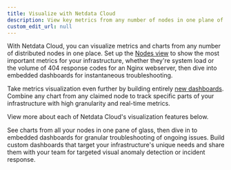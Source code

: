 ```yaml
---
title: Visualize with Netdata Cloud
description: View key metrics from any number of nodes in one plane of glass, build custom dashboards for targeted visual anomaly detection, and troubleshoot ongoing issues by diving into embedded dashboards.
custom_edit_url: null
---
```



With Netdata Cloud, you can visualize metrics and charts from any number of distributed nodes in one place. Set up the
[Nodes view](/docs/cloud/visualize/nodes) to show the most important metrics for your infrastructure, whether they're
system load or the volume of 404 response codes for an Nginx webserver, then dive into embedded dashboards for
instantaneous troubleshooting.

Take metrics visualization even further by building entirely [new dashboards](/docs/cloud/visualize/dashboards). Combine
any chart from any claimed node to track specific parts of your infrastructure with high granularity and real-time
metrics.

View more about each of Netdata Cloud's visualization features below.

<Discover>
  <DiscoverBox 
    href="/docs/cloud/visualize/nodes" 
    title="View all nodes at a glance">
    See charts from all your nodes in one pane of glass, then dive in to embedded dashboards for granular troubleshooting of ongoing issues.
  </DiscoverBox>
  <DiscoverBox 
    href="/docs/cloud/visualize/dashboards" 
    title="Add custom dashboards">
    Build custom dashboards that target your infrastructure's unique needs and share them with your team for targeted visual anomaly detection or incident response.
  </DiscoverBox>
</Discover>
